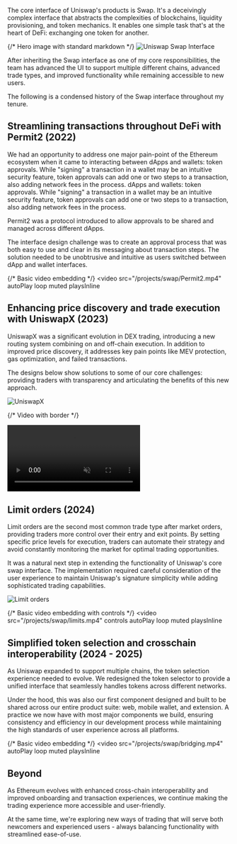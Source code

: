 The core interface of Uniswap's products is Swap. It's a deceivingly complex interface that 
abstracts the complexities of blockchains, liquidity provisioning, and token mechanics. It enables
one simple task that's at the heart of DeFi: exchanging one token for another.

{/* Hero image with standard markdown */}
![Uniswap Swap Interface](/projects/swap/swap-hero.png)

After inheriting the Swap interface as one of my core responsibilities, the team has advanced 
the UI to support multiple different chains, advanced trade types, and improved functionality 
while remaining accessible to new users.

The following is a condensed history of the Swap interface throughout my tenure.


## Streamlining transactions throughout DeFi with Permit2 (2022)

We had an opportunity to address one major pain-point of the Ethereum ecosystem when it came to interacting between dApps and wallets: token approvals. While "signing" a transaction in a wallet may be an intuitive security feature, token approvals can add one or two steps to a transaction, also adding network fees in the process.
dApps and wallets: token approvals. While "signing" a transaction in a wallet may be an 
intuitive security feature, token approvals can add one or two steps to a transaction, also 
adding network fees in the process.

Permit2 was a protocol introduced to allow approvals to be shared and managed across different dApps.

The interface design challenge was to create an approval process that was both easy to use and 
clear in its messaging about transaction steps. The solution needed to be unobtrusive and intuitive 
as users switched between dApp and wallet interfaces.

{/* Basic video embedding */}
<video 
  src="/projects/swap/Permit2.mp4" 
  autoPlay 
  loop 
  muted 
  playsInline
></video>

## Enhancing price discovery and trade execution with UniswapX (2023)

UniswapX was a significant evolution in DEX trading, introducing a new routing system combining 
on and off-chain execution. In addition to improved price discovery, it addresses key pain points 
like MEV protection, gas optimization, and failed transactions.

The designs below show solutions to some of our core challenges: providing traders with 
transparency and articulating the benefits of this new approach.

![UniswapX](/projects/swap/uniswapx.png)


{/* Video with border */}
<div className="video-container with-border">
  <video 
    src="/projects/swap/uniswapx-prototype.mp4" 
    autoPlay 
    loop 
    muted 
    playsInline
  ></video>
</div>

## Limit orders (2024)

Limit orders are the second most common trade type after market orders, providing traders 
more control over their entry and exit points. By setting specific price levels for execution, 
traders can automate their strategy and avoid constantly monitoring the market for optimal 
trading opportunities.

It was a natural next step in extending the functionality of Uniswap's core swap interface. 
The implementation required careful consideration of the user experience to maintain Uniswap's 
signature simplicity while adding sophisticated trading capabilities.

![Limit orders](/images/projects/limits.png)

{/* Basic video embedding with controls */}
<video 
  src="/projects/swap/limits.mp4" 
  controls
  autoPlay 
  loop 
  muted 
  playsInline
></video>

## Simplified token selection and crosschain interoperability (2024 - 2025)

As Uniswap expanded to support multiple chains, the token selection experience needed to evolve. 
We redesigned the token selector to provide a unified interface that seamlessly handles tokens 
across different networks. 

Under the hood, this was also our first component designed and built to be shared across our 
entire product suite: web, mobile wallet, and extension. A practice we now have with most major 
components we build, ensuring consistency and efficiency in our development process while 
maintaining the high standards of user experience across all platforms.

{/* Basic video embedding */}
<video 
  src="/projects/swap/bridging.mp4" 
  autoPlay 
  loop 
  muted 
  playsInline
></video>

## Beyond

As Ethereum evolves with enhanced cross-chain interoperability and improved onboarding and transaction experiences, we continue making the trading experience more accessible and user-friendly.

At the same time, we're exploring new ways of trading that will serve both newcomers and experienced users - always balancing functionality with streamlined ease-of-use.